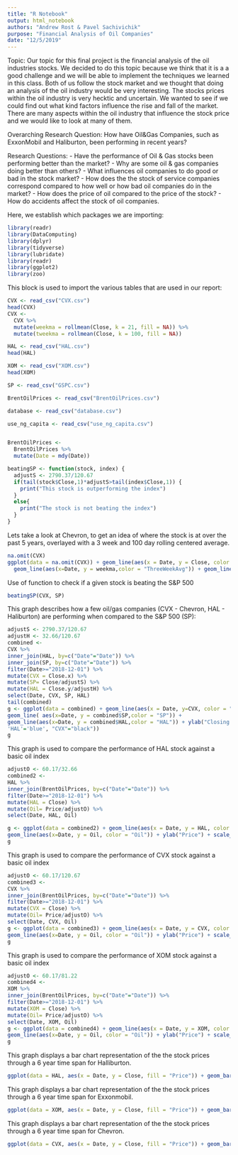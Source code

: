 ```yaml
---
title: "R Notebook"
output: html_notebook
authors: "Andrew Rost & Pavel Sachivichik"
purpose: "Financial Analysis of Oil Companies"
date: "12/5/2019"
---
```

Topic:
Our topic for this final project is the financial analysis of the oil industries stocks. We decided to do this topic because we think that it is a a good challenge and we will be able to implement the techniques we learned in this class. Both of us follow the stock market and we thought that doing an analysis of the oil industry would be very interesting. The stocks prices within the oil industry is very hecktic and uncertain. We wanted to see if we could find out what kind factors influence the rise and fall of the market. There are many aspects within the oil industry that influence the stock price and we would like to look at many of them. 

Overarching Research Question:
How have Oil&Gas Companies, such as ExxonMobil and Haliburton, been performing in recent years?

Research Questions:
- Have the performance of Oil & Gas stocks been performing better than the market?
- Why are some oil & gas companies doing better than others?
- What influences oil companies to do good or bad in the stock market?
- How does the the stock of service companies correspond compared to how well or how bad oil companies do in the       market?
- How does the price of oil compared to the price of the stock?
- How do accidents affect the stock of oil companies.



Here, we establish which packages we are importing:
```r
library(readr)
library(DataComputing)
library(dplyr)
library(tidyverse)
library(lubridate)
library(readr)
library(ggplot2)
library(zoo)
```

This block is used to import the various tables that are used in our report:
```r
CVX <- read_csv("CVX.csv")
head(CVX)
CVX <-
  CVX %>%
  mutate(weekma = rollmean(Close, k = 21, fill = NA)) %>%
  mutate(tweekma = rollmean(Close, k = 100, fill = NA))

HAL <- read_csv("HAL.csv")
head(HAL)

XOM <- read_csv("XOM.csv")
head(XOM)

SP <- read_csv("GSPC.csv")

BrentOilPrices <- read_csv("BrentOilPrices.csv")

database <- read_csv("database.csv")

use_ng_capita <- read_csv("use_ng_capita.csv")


BrentOilPrices <-
  BrentOilPrices %>%
  mutate(Date = mdy(Date))

beatingSP <- function(stock, index) {
  adjustS <- 2790.37/120.67
  if(tail(stock$Close,1)*adjustS>tail(index$Close,1)) {
    print("This stock is outperforming the index")
  }
  else{
    print("The stock is not beating the index")
  }
}
```
Lets take a look at Chevron, to get an idea of where the stock is at over the past 5 years, overlayed with a 3 week and 100 day rolling centered average.
```r
na.omit(CVX)
ggplot(data = na.omit(CVX)) + geom_line(aes(x = Date, y = Close, color = "CVX Close")) +
  geom_line(aes(x=Date, y = weekma,color = "ThreeWeekAvg")) + geom_line(aes(x=Date, y = tweekma,color = "100DayAvg"))
```

Use of function to check if a given stock is beating the S&P 500
```r
beatingSP(CVX, SP)
```



This graph describes how a few oil/gas companies (CVX - Chevron, HAL - Haliburton) are performing when compared to the S&P 500 (SP):
```r
adjustS <- 2790.37/120.67
adjustH <- 32.66/120.67
combined <-
CVX %>%
inner_join(HAL, by=c("Date"="Date")) %>%
inner_join(SP, by=c("Date"="Date")) %>%
filter(Date>="2018-12-01") %>%
mutate(CVX = Close.x) %>%
mutate(SP= Close/adjustS) %>%
mutate(HAL = Close.y/adjustH) %>%
select(Date, CVX, SP, HAL)
tail(combined)
g <- ggplot(data = combined) + geom_line(aes(x = Date, y=CVX, color = "CVX")) +
geom_line( aes(x=Date, y = combined$SP,color = "SP")) +
geom_line(aes(x=Date, y = combined$HAL,color = "HAL")) + ylab("Closing Price") + scale_colour_manual(name='', values=c('SP'= "red",
'HAL'='blue', "CVX"="black"))
g
```


This graph is used to compare the performance of HAL stock against a basic oil index
```r
adjustO <- 60.17/32.66
combined2 <-
HAL %>%
inner_join(BrentOilPrices, by=c("Date"="Date")) %>%
filter(Date>="2018-12-01") %>%
mutate(HAL = Close) %>%
mutate(Oil= Price/adjustO) %>%
select(Date, HAL, Oil)

g <- ggplot(data = combined2) + geom_line(aes(x = Date, y = HAL, color = "HAL")) +
geom_line(aes(x=Date, y = Oil, color = "Oil")) + ylab("Price") + scale_colour_manual(name='', values=c('Oil'= "red", "HAL"="black"))
g
```

This graph is used to compare the performance of CVX stock against a basic oil index
```r
adjustO <- 60.17/120.67
combined3 <-
CVX %>%
inner_join(BrentOilPrices, by=c("Date"="Date")) %>%
filter(Date>="2018-12-01") %>%
mutate(CVX = Close) %>%
mutate(Oil= Price/adjustO) %>%
select(Date, CVX, Oil)
g <- ggplot(data = combined3) + geom_line(aes(x = Date, y = CVX, color = "CVX")) +
geom_line(aes(x=Date, y = Oil, color = "Oil")) + ylab("Price") + scale_colour_manual(name='', values=c('Oil'= "red", "CVX"="black"))
g
```

This graph is used to compare the performance of XOM stock against a basic oil index
```r
adjustO <- 60.17/81.22
combined4 <-
XOM %>%
inner_join(BrentOilPrices, by=c("Date"="Date")) %>%
filter(Date>="2018-12-01") %>%
mutate(XOM = Close) %>%
mutate(Oil= Price/adjustO) %>%
select(Date, XOM, Oil)
g <- ggplot(data = combined4) + geom_line(aes(x = Date, y = XOM, color = "XOM")) +
geom_line(aes(x=Date, y = Oil, color = "Oil")) + ylab("Price") + scale_colour_manual(name='', values=c('Oil'= "red", "XOM"="black"))
g
```


This graph displays a bar chart representation of the the stock prices through a 6 year time span for Halliburton.
```r
ggplot(data = HAL, aes(x = Date, y = Close, fill = "Price")) + geom_bar(stat = "identity")

```
This graph displays a bar chart representation of the the stock prices through a 6 year time span for Exxonmobil.
```r
ggplot(data = XOM, aes(x = Date, y = Close, fill = "Price")) + geom_bar(stat = "identity")
```
This graph displays a bar chart representation of the the stock prices through a 6 year time span for Chevron.
```r
ggplot(data = CVX, aes(x = Date, y = Close, fill = "Price")) + geom_bar(stat = "identity")
```
